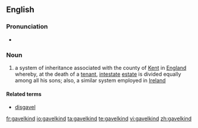 ==English==
{{wikipedia}}

===Pronunciation===
* {{IPA|/ˈɡævəlˌkaɪnd/}}

===Noun===
{{en-noun|-}}

# {{context|historical|lang=en}} a system of inheritance associated with the county of [[Kent]] in [[England]] whereby, at the death of a [[tenant]], [[intestate]] [[estate]] is divided equally among all his sons; also, a similar system employed in [[Ireland]]

====Related terms====
* [[disgavel]]

[[fr:gavelkind]]
[[io:gavelkind]]
[[ta:gavelkind]]
[[te:gavelkind]]
[[vi:gavelkind]]
[[zh:gavelkind]]